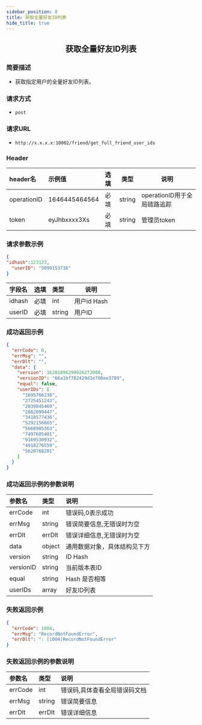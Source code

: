 ```yaml
---
sidebar_position: 8
title: 获取全量好友ID列表
hide_title: true
---
```


<center>

## 获取全量好友ID列表

</center>

### 简要描述
- 获取指定用户的全量好友ID列表。
### 请求方式
- `post` 
### 请求URL
- `http://x.x.x.x:10002/friend/get_full_friend_user_ids` 


### Header
|header名|示例值|选填|类型|说明|
|:----    |:-------    |:--- |---|------      |
|operationID|1646445464564|必填|string|operationID用于全局链路追踪|
|token|eyJhbxxxx3Xs|必填|string|管理员token|


### 请求参数示例


```json
{
"idhash":123123,
  "userID": "5099153716"
}
```
|字段名|选填|类型|说明|
|:----    |:-------    |:--- |---|
|idhash|必填|int|用户id Hash|
|userID|必填|string|用户ID|
### 成功返回示例


```json
{
  "errCode": 0,
  "errMsg": "",
  "errDlt": "",
  "data": {
    "version": 16201896299926272000,
    "versionID": "66a1bf782429d1e700ee3789",
    "equal": false,
    "userIDs": [
      "1695766238",
      "2725451243",
      "2839845469",
      "2882899447",
      "3418577436",
      "5292156665",
      "5668985363",
      "7497605401",
      "9169530932",
      "4918276559",
      "5620768201"
    ]
  }
}
```
### 成功返回示例的参数说明


|参数名|类型|说明|
|:----    |:-------    |:--- |
|errCode|int|错误码,0表示成功|
|errMsg|string|错误简要信息,无错误时为空|
|errDlt|errDlt|错误详细信息,无错误时为空|
|data|object|通用数据对象，具体结构见下方|
|version|string|ID Hash|
|versionID|string|当前版本表ID|
|equal|string|Hash 是否相等|
|userIDs|array|好友ID列表|
### 失败返回示例


```json
{
  "errCode": 1004,
  "errMsg": "RecordNotFoundError",
  "errDlt": ": [1004]RecordNotFoundError"
}
```
### 失败返回示例的参数说明


|参数名|类型|说明|
|:----    |:-------    |:--- |
|errCode|int|错误码,具体查看全局错误码文档|
|errMsg|string|错误简要信息|
|errDlt|errDlt|错误详细信息|
